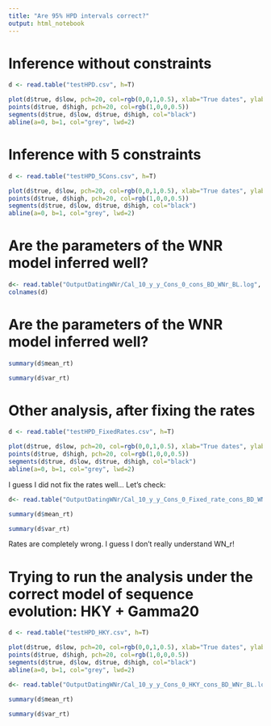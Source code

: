```yaml
---
title: "Are 95% HPD intervals correct?"
output: html_notebook
---
```



# Inference without constraints
```r
d <- read.table("testHPD.csv", h=T)


```


```r
plot(d$true, d$low, pch=20, col=rgb(0,0,1,0.5), xlab="True dates", ylab="95HPD", ylim=c(0,60), xlim=c(0,60))
points(d$true, d$high, pch=20, col=rgb(1,0,0,0.5))
segments(d$true, d$low, d$true, d$high, col="black")
abline(a=0, b=1, col="grey", lwd=2)
```


# Inference with 5 constraints

```r
d <- read.table("testHPD_5Cons.csv", h=T)

```


```r
plot(d$true, d$low, pch=20, col=rgb(0,0,1,0.5), xlab="True dates", ylab="95HPD", ylim=c(0,60), xlim=c(0,60))
points(d$true, d$high, pch=20, col=rgb(1,0,0,0.5))
segments(d$true, d$low, d$true, d$high, col="black")
abline(a=0, b=1, col="grey", lwd=2)
```


# Are the parameters of the WNR model inferred well?
```r
d<- read.table("OutputDatingWNr/Cal_10_y_y_Cons_0_cons_BD_WNr_BL.log", h=T)
colnames(d)
```



# Are the parameters of the WNR model inferred well?

```r
summary(d$mean_rt)
```

```r
summary(d$var_rt)

```


# Other analysis, after fixing the rates


```r
d <- read.table("testHPD_FixedRates.csv", h=T)

```


```r
plot(d$true, d$low, pch=20, col=rgb(0,0,1,0.5), xlab="True dates", ylab="95HPD", ylim=c(0,60), xlim=c(0,60))
points(d$true, d$high, pch=20, col=rgb(1,0,0,0.5))
segments(d$true, d$low, d$true, d$high, col="black")
abline(a=0, b=1, col="grey", lwd=2)
```

I guess I did not fix the rates well... Let's check:


```r
d<- read.table("OutputDatingWNr/Cal_10_y_y_Cons_0_Fixed_rate_cons_BD_WNr_BL.log", h=T)
```


```r
summary(d$mean_rt)
```

```r
summary(d$var_rt)

```
Rates are completely wrong. I guess I don't really understand WN_r!

# Trying to run the analysis under the correct model of sequence evolution: HKY + Gamma20

```r
d <- read.table("testHPD_HKY.csv", h=T)

```


```r
plot(d$true, d$low, pch=20, col=rgb(0,0,1,0.5), xlab="True dates", ylab="95HPD", ylim=c(0,60), xlim=c(0,60))
points(d$true, d$high, pch=20, col=rgb(1,0,0,0.5))
segments(d$true, d$low, d$true, d$high, col="black")
abline(a=0, b=1, col="grey", lwd=2)
```


```r
d<- read.table("OutputDatingWNr/Cal_10_y_y_Cons_0_HKY_cons_BD_WNr_BL.log", h=T)
```

```r
summary(d$mean_rt)
```

```r
summary(d$var_rt)

```
